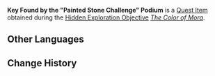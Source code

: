 {{Stub|Add location and context images}}
{{Item Infobox
|id           = 121101
|image        = Item Key Found by the Painted Stone Challenge Podium.png
|type         = Quest Items
|quality      = 0
|description  = A key you found by the "Painted Stone Challenge" podium. Going by the rules of common sense, you'd probably guess that the door it unlocks must be somewhere nearby said podium...
|source1      = 
|source2      = 
|source3      = 
|source4      = 
|source5      = 
}}
'''Key Found by the "Painted Stone Challenge" Podium''' is a [[Quest Item]] obtained during the [[Hidden Exploration Objective]] ''[[The Color of Mora]]''.
<!--
==Location==
<gallery>

</gallery>
-->
==Other Languages==
{{Other Languages
|default_hidden = 1
|en       = Key Found by the "Painted Stone Challenge" Podium
|zhs      = 「染绘石挑战」台边的钥匙
|zhs_rm   = 
|zht      = 「染繪石挑戰」臺邊的鑰匙
|zht_rm   = 
|ja       = 「染色石挑戦」の台の横にあった鍵
|ja_rm    = "Senshoku-seki Chousen" no Dai no Yoko ni Atta Kagi
|ko       = 「염색 돌 도전」 시상대 옆에 있는 열쇠
|es       = Llave del podio del desafío de cromatirrocas
|fr       = Clé trouvée au podium du défi des pierres teintées
|ru       = Ключ, найденный у платформы испытания «Расписной камень»
|th       = กุญแจที่อยู่ข้างโพเดียม "การท้าทายหินย้อมสี"
|vi       = Chìa Khóa Gần Chỗ "Khiêu Chiến Đá Nhuộm Màu"
|de       = Schlüssel von neben dem Podium des „Färbestein-Wettbewerbs“
|id       = Kunci yang Ditemukan di Samping Podium "Tantangan Batu Berwarna"
|pt       = Chave Encontrada Próxima ao Pódio do "Desafio de Arte em Pedra"
|tr       = "Boyalı Taş Mücadelesi" Podyumunda Bulunan Anahtar
|it       = Chiave trovata accanto al podio delle sfide Colorapietre
}}

==Change History==
{{Change History|5.2}}